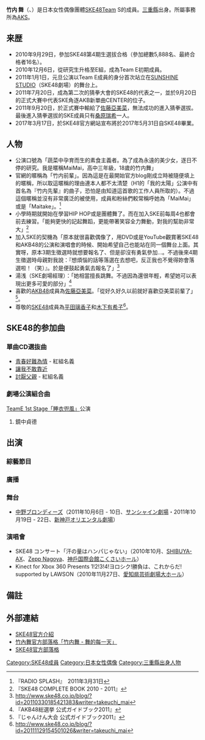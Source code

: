 {{Infobox AKB48 member
|名稱 = 竹內舞
|圖像 = 
|日文原名 = 竹内 舞
|假名 = たけうち まい
|羅馬拼音 = Mai Takeuchi
|暱稱 = {{lang|ja|竹内せんぱい}}
|國籍 = {{JPN}}
|生年 = 1993
|生月 = 8
|生日 = 31
|出身地點 = {{JPN}}[[三重縣|三重縣]]
|身高 = 163cm
|血型 = A型
|出道作品 =《[[1！2！3！4！_請多關照！|1！2！3！4！ 請多關照！]]》
|加入時期 = 第4期
|經紀公司 = [[AKS|AKS]]
|所屬團體 = [[SKE48|SKE48]]
|所屬隊伍 = Team S
|兼任隊伍 = 
|前屬隊伍 = 研究生<br>→Team E
|第一屆總選舉排名 = 
|第二屆總選舉排名 = 
|第三屆總選舉排名 = 未入圍
|第四屆總選舉排名 = 未入圍
|第五屆總選舉排名 = 未入圍
|第六屆總選舉排名 = 未入圍
|第七屆總選舉排名 = 76位
|相關團體 = 
|官方網站 = http://www.ske48.co.jp/profile/?id=takeuchi_mai 官網個人介紹頁
}}

'''竹内 舞'''（{{lang-ja|たけうち まい}}、{{bd|1993年|8月31日||}}）是日本女性偶像團體[[SKE48|SKE48]]Team S的成員。[[三重縣|三重縣]]出身。所屬事務所為[[AKS|AKS]]。

== 来歴 ==
* 2010年9月29日，參加SKE48第4期生選拔合格（參加總數5,888名、最終合格者16名）。
* 2010年12月6日，從研究生升格至E組，成為Team E初期成員。
* 2011年1月1日，元旦公演以Team E成員的身分首次站立在[[Sunshine_Sakae#2F|SUNSHINE STUDIO]]（SKE48劇場）的舞台上。
* 2011年7月20日，成為第二次的猜拳大會的SKE48的代表之一，並於9月20日的正式大賽中代表SKE角逐AKB新單曲CENTER的位子。
* 2011年9月20日，於正式賽中輸給了[[佐藤亞美菜|佐藤亞美菜]]，無法成功的進入猜拳選拔。最後進入猜拳選拔的SKE成員只有[[桑原瑞希|桑原瑞希]]一人。
* 2017年3月17日，於SKE48官方網站宣布將於2017年5月31日自SKE48畢業。

== 人物 ==
* 公演口號為「蔬菜中孕育而生的素食主義者。為了成為永遠的美少女，逐日不停的研究。我是暱稱MaiMai，高中三年級，18歲的竹内舞」
* 官網的暱稱為「竹内前輩」。因為這是在最開始官方blog剛成立時被隨便填上的暱稱，所以取這暱稱的理由連本人都不太清楚（H1的「我的太陽」公演中有首名為『竹内先輩』的曲子，恐怕是由知道這首歌的工作人員所取的）。不過這個暱稱並沒有非常廣泛的被使用，成員和粉絲們較常稱呼她為「MaiMai」或是「Maitake」。<ref>『RADIO SPLASH』　2011年3月31日 </ref>
* 小學時期就開始在學習HIP HOP或是團體舞了。而在加入SKE前每周4也都會前去練習。「能夠更快的記起舞蹈，更能帶著笑容全力舞動，對我的幫助非常大」<ref>『SKE48 COMPLETE BOOK 2010 - 2011』 </ref>
* 加入SKE的契機為「原本就很喜歡偶像了，用DVD或是YouTube觀賞著SKE48和AKB48的公演和演唱會的時候、開始希望自己也能站在同一個舞台上面。其實呀，原本3期生徵選時就想要報名了、但是卻沒有勇氣參加…。不過後來4期生徵選時母親對我說：『想煩惱的話等落選在去想吧，反正我也不覺得妳會落選啦！（笑）』。於是便鼓起勇氣去報名了」<ref>http://www.ske48.co.jp/blog/?id=20110330185421383&writer=takeuchi_mai{{dead link|date=2018年4月 |bot=InternetArchiveBot |fix-attempted=yes }} </ref>
* 湯浅（SKE劇場經理）：「她相當擅長跳舞。不過因為還很年輕，希望她可以表現出更多可愛的部分」<ref>『AKB48総選挙 公式ガイドブック2011』 </ref>
* 喜歡的[[AKB48|AKB48]]成員為[[佐藤亞美菜|佐藤亞美菜]]。「從好久好久以前就好喜歡亞美菜前輩了」<ref>『じゃんけん大会 公式ガイドブック2011』 </ref>。
* 尊敬的[[SKE48|SKE48]]成員為[[平田璃香子|平田璃香子]]和[[木下有希子|木下有希子]]<ref>http://www.ske48.co.jp/blog/?id=20111129154501026&writer=takeuchi_mai{{dead link|date=2018年4月 |bot=InternetArchiveBot |fix-attempted=yes }} </ref>。

== SKE48的参加曲 ==
=== 單曲CD選抜曲 ===
* [[1!2!3!4!_請多關照!#青春好難為情|青春好難為情]] - 紅組名義
* [[1!2!3!4!_請多關照!#讓我不敢靠近|讓我不敢靠近]]
* [[翡翠色的沙灘裙#討厭父親|討厭父親]] - 紅組名義

=== 劇場公演組合曲 ===
; [[teamB_3rd_Stage「睡衣兜風」#SKE48_teamE_1st_Stage「睡衣兜風」公演|TeamE 1st Stage「睡衣兜風」]]公演
# 鏡中貞德

== 出演 ==
=== 綜藝節目 ===
=== 廣播 ===

=== 舞台 ===
* [[中野ブロンディーズ|中野ブロンディーズ]]（2011年10月6日 - 10日、[[サンシャイン劇場|サンシャイン劇場]]・2011年10月19日 - 22日、[[新神戸オリエンタルシティ#新神戸オリエンタル劇場|新神戸オリエンタル劇場]]）

=== 演唱會 ===
* SKE48 コンサート「汗の量はハンパじゃない」（2010年10月、[[SHIBUYA-AX|SHIBUYA-AX]]、[[Zepp|Zepp Nagoya]]、[[神戶国際会館|神戶国際会館こくさいホール]]）
* Kinect for Xbox 360 Presents 1!2!3!4!ヨロシク!勝負は、これからだ! supported by LAWSON（2010年11月27日、[[愛知県芸術劇場|愛知県芸術劇場大ホール]]）

== 備註 ==
{{Reflist}}

== 外部連結 ==
* [http://www.ske48.co.jp/profile/?id=takeuchi_mai SKE48官方介紹] {{Wayback|url=http://www.ske48.co.jp/profile/?id=takeuchi_mai |date=20210207232102 }}
* [http://www.ske48.co.jp/blog/?writer=takeuchi_mai 竹內舞官方部落格「竹内舞 - 舞的每一天」] {{Wayback|url=http://www.ske48.co.jp/blog/?writer=takeuchi_mai |date=20120602220533 }}
* [http://ameblo.jp/ske48official/ SKE48官方部落格] {{Wayback|url=http://ameblo.jp/ske48official/ |date=20160116204639 }}

{{SKE48}}

{{DEFAULTSORT:Takeuchi Mai}}
[[Category:SKE48成員|Category:SKE48成員]]
[[Category:日本女性偶像|Category:日本女性偶像]]
[[Category:三重縣出身人物|Category:三重縣出身人物]]